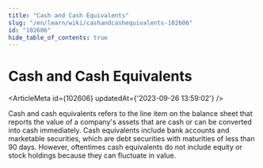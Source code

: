 ```yaml
---
title: "Cash and Cash Equivalents"
slug: "/en/learn/wiki/cashandcashequivalents-102606"
id: "102606"
hide_table_of_contents: true
---
```



# Cash and Cash Equivalents

<ArticleMeta id={102606} updatedAt={'2023-09-26 13:59:02'} />
<div className='border-solid border-b border-t-0 my-4 border-[var(--ifm-color-gray-300)]' />

Cash and cash equivalents refers to the line item on the balance sheet that reports the value of a company's assets that are cash or can be converted into cash immediately. Cash equivalents include bank accounts and marketable securities, which are debt securities with maturities of less than 90 days. However, oftentimes cash equivalents do not include equity or stock holdings because they can fluctuate in value.

